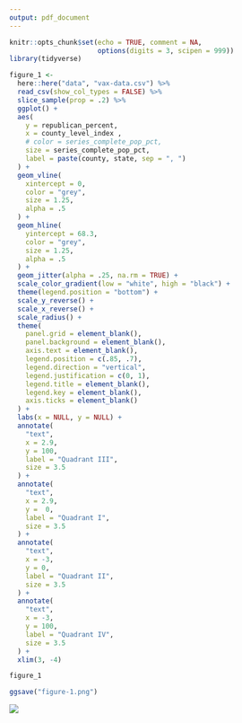 ```yaml
---
output: pdf_document
---
```


```r
knitr::opts_chunk$set(echo = TRUE, comment = NA,
                      options(digits = 3, scipen = 999))
library(tidyverse)
```

```r
figure_1 <-
  here::here("data", "vax-data.csv") %>%
  read_csv(show_col_types = FALSE) %>%
  slice_sample(prop = .2) %>%
  ggplot() +
  aes(
    y = republican_percent,
    x = county_level_index ,
    # color = series_complete_pop_pct,
    size = series_complete_pop_pct,
    label = paste(county, state, sep = ", ")
  ) +
  geom_vline(
    xintercept = 0,
    color = "grey",
    size = 1.25,
    alpha = .5
  ) +
  geom_hline(
    yintercept = 68.3,
    color = "grey",
    size = 1.25,
    alpha = .5
  ) +
  geom_jitter(alpha = .25, na.rm = TRUE) +
  scale_color_gradient(low = "white", high = "black") +
  theme(legend.position = "bottom") +
  scale_y_reverse() +
  scale_x_reverse() +
  scale_radius() +
  theme(
    panel.grid = element_blank(),
    panel.background = element_blank(),
    axis.text = element_blank(),
    legend.position = c(.85, .7),
    legend.direction = "vertical",
    legend.justification = c(0, 1),
    legend.title = element_blank(),
    legend.key = element_blank(),
    axis.ticks = element_blank()
  ) +
  labs(x = NULL, y = NULL) +
  annotate(
    "text",
    x = 2.9,
    y = 100,
    label = "Quadrant III",
    size = 3.5
  ) +
  annotate(
    "text",
    x = 2.9,
    y =  0,
    label = "Quadrant I",
    size = 3.5
  ) +
  annotate(
    "text",
    x = -3,
    y = 0,
    label = "Quadrant II",
    size = 3.5
  ) +
  annotate(
    "text",
    x = -3,
    y = 100,
    label = "Quadrant IV",
    size = 3.5
  ) +
  xlim(3, -4)

```

```r
figure_1
```

```r
ggsave("figure-1.png")
```

![](figure-1.png)